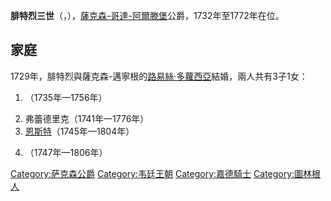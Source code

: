 {{Multiple issues|
{{Expand language|1=en|time=2021-02-04T04:02:30+00:00}}
{{Unreferenced|time=2021-02-04T04:02:30+00:00}}
}}
{{Infobox noble
| name        = 腓特烈三世
| image       = FriedrichIIISaGoAlt.JPG
| succession  = 薩克森-哥達-阿爾滕堡公爵
| reign       = 1732年 — 1772年
| predecessor = [[腓特烈二世_(薩克森-哥達-阿爾滕堡)|腓特烈二世]]
| successor   = [[恩斯特二世_(薩克森-哥達-阿爾滕堡)|恩斯特二世]]
| spouse       ={{link-en|路易絲·多蘿西亞 (薩克森-邁寧根)|Princess Luise Dorothea of Saxe-Meiningen|薩克森-邁寧根的路易絲·多蘿西亞}}
| birth_date  = {{Birth date|1699|4|14|df=y}}
| birth_place = [[哥達|哥達]]
| death_date  = {{Death date and age|1772|3|10|1699|4|14|df=y}}
| death_place = 哥達
| noble family= [[韋廷王朝|韋廷王朝]]
| father      = [[腓特烈二世_(薩克森-哥達-阿爾滕堡)|薩克森-哥達-阿爾滕堡公爵腓特烈二世]]
| mother      = [[薩克森-邁寧根的夏洛特|安哈特-采爾布斯特的瑪格達列娜·奧古斯塔]]
}}
'''腓特烈三世'''（{{lang-de|Friedrich III.}}，{{bd|1699年|4月14日|1772年|3月10日}}），[[薩克森-哥達-阿爾滕堡|薩克森-哥達-阿爾滕堡]]公爵，1732年至1772年在位。

== 家庭 ==
1729年，腓特烈與薩克森-邁寧根的[[路易絲·多蘿西亞_(薩克森-邁寧根)|路易絲·多蘿西亞]]結婚，兩人共有3子1女：
# {{link-de|腓特烈·路德維希 (薩克森-哥達-阿爾滕堡)|Friedrich Ludwig von Sachsen-Gotha-Altenburg|腓特烈·路德維希}}（1735年—1756年）
# 弗蕾德里克（1741年—1776年）
# [[恩斯特二世_(薩克森-哥達-阿爾滕堡)|恩斯特]]（1745年—1804年）
# {{le|薩克森-哥達-阿爾滕堡的奧古斯特|Prince August of Saxe-Gotha-Altenburg|奧古斯特}}（1747年—1806年）

{{s-start}}
{{s-hou|[[韋廷王朝|韋廷王朝]]|1699年|4月14日|1772年|3月10日|}}
{{s-reg}}
{{s-bef|before=[[腓特烈二世_(薩克森-哥達-阿爾滕堡)|腓特烈二世]]}}
{{s-ttl|title=[[薩克森統治者列表|薩克森-哥達-阿爾滕堡公爵]]|years=1732年–1772年}}
{{s-aft|after=[[恩斯特二世_(薩克森-哥達-阿爾滕堡)|恩斯特二世]]}}
{{s-end}}

[[Category:萨克森公爵|Category:萨克森公爵]]
[[Category:韦廷王朝|Category:韦廷王朝]]
[[Category:嘉德騎士|Category:嘉德騎士]]
[[Category:圖林根人|Category:圖林根人]]